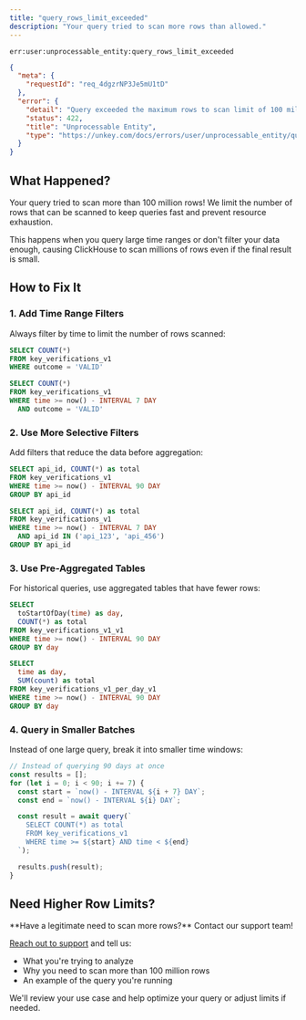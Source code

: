 ```yaml
---
title: "query_rows_limit_exceeded"
description: "Your query tried to scan more rows than allowed."
---
```


<Danger>`err:user:unprocessable_entity:query_rows_limit_exceeded`</Danger>

```json Example
{
  "meta": {
    "requestId": "req_4dgzrNP3Je5mU1tD"
  },
  "error": {
    "detail": "Query exceeded the maximum rows to scan limit of 100 million",
    "status": 422,
    "title": "Unprocessable Entity",
    "type": "https://unkey.com/docs/errors/user/unprocessable_entity/query_rows_limit_exceeded"
  }
}
```

## What Happened?

Your query tried to scan more than 100 million rows! We limit the number of rows that can be scanned to keep queries fast and prevent resource exhaustion.

This happens when you query large time ranges or don't filter your data enough, causing ClickHouse to scan millions of rows even if the final result is small.

## How to Fix It

### 1. Add Time Range Filters

Always filter by time to limit the number of rows scanned:

<CodeGroup>

```sql Scans Too Many Rows
SELECT COUNT(*)
FROM key_verifications_v1
WHERE outcome = 'VALID'
```

```sql Limited Scan
SELECT COUNT(*)
FROM key_verifications_v1
WHERE time >= now() - INTERVAL 7 DAY
  AND outcome = 'VALID'
```

</CodeGroup>

### 2. Use More Selective Filters

Add filters that reduce the data before aggregation:

<CodeGroup>

```sql Scans Everything
SELECT api_id, COUNT(*) as total
FROM key_verifications_v1
WHERE time >= now() - INTERVAL 90 DAY
GROUP BY api_id
```

```sql Scans Less
SELECT api_id, COUNT(*) as total
FROM key_verifications_v1
WHERE time >= now() - INTERVAL 7 DAY
  AND api_id IN ('api_123', 'api_456')
GROUP BY api_id
```

</CodeGroup>

### 3. Use Pre-Aggregated Tables

For historical queries, use aggregated tables that have fewer rows:

<CodeGroup>

```sql Raw Table - 100M+ rows
SELECT
  toStartOfDay(time) as day,
  COUNT(*) as total
FROM key_verifications_v1_v1
WHERE time >= now() - INTERVAL 90 DAY
GROUP BY day
```

```sql Aggregated Table - 2K rows
SELECT
  time as day,
  SUM(count) as total
FROM key_verifications_v1_per_day_v1
WHERE time >= now() - INTERVAL 90 DAY
GROUP BY day
```

</CodeGroup>

### 4. Query in Smaller Batches

Instead of one large query, break it into smaller time windows:

```javascript
// Instead of querying 90 days at once
const results = [];
for (let i = 0; i < 90; i += 7) {
  const start = `now() - INTERVAL ${i + 7} DAY`;
  const end = `now() - INTERVAL ${i} DAY`;

  const result = await query(`
    SELECT COUNT(*) as total
    FROM key_verifications_v1
    WHERE time >= ${start} AND time < ${end}
  `);

  results.push(result);
}
```

## Need Higher Row Limits?

<Note>
**Have a legitimate need to scan more rows?** Contact our support team!

[Reach out to support](mailto:support@unkey.dev) and tell us:
- What you're trying to analyze
- Why you need to scan more than 100 million rows
- An example of the query you're running

We'll review your use case and help optimize your query or adjust limits if needed.
</Note>
